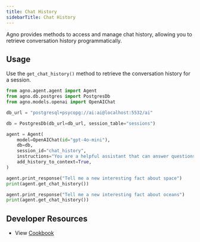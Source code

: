 ```yaml
---
title: Chat History
sidebarTitle: Chat History
---
```


Agno provides methods to access and manage chat history, allowing you to retrieve conversation history programmatically.

## Usage

Use the `get_chat_history()` method to retrieve the conversation history for a session.

```python chat_history.py
from agno.agent.agent import Agent
from agno.db.postgres import PostgresDb
from agno.models.openai import OpenAIChat

db_url = "postgresql+psycopg://ai:ai@localhost:5532/ai"

db = PostgresDb(db_url=db_url, session_table="sessions")

agent = Agent(
    model=OpenAIChat(id="gpt-4o-mini"),
    db=db,
    session_id="chat_history",
    instructions="You are a helpful assistant that can answer questions about space and oceans.",
    add_history_to_context=True,
)

agent.print_response("Tell me a new interesting fact about space")
print(agent.get_chat_history())

agent.print_response("Tell me a new interesting fact about oceans")
print(agent.get_chat_history())
```

## Developer Resources

- View [Cookbook](https://github.com/agno-agi/agno/blob/main/cookbook/db/03_chat_history.py)